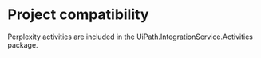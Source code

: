 ﻿# Project compatibility

Perplexity activities are included in the UiPath.IntegrationService.Activities
            package.




|  |
| ---
